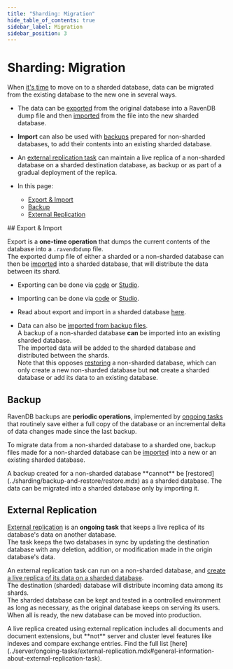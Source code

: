 ```yaml
---
title: "Sharding: Migration"
hide_table_of_contents: true
sidebar_label: Migration
sidebar_position: 3
---
```



# Sharding: Migration
<Admonition type="note" title="Note">

When [it's time](../sharding/overview.mdx#when-should-sharding-be-used) 
to move on to a sharded database, data can be migrated from the existing 
database to the new one in several ways.  

* The data can be [exported](../sharding/import-and-export.mdx#export) 
  from the original database into a RavenDB dump file and then 
  [imported](../sharding/import-and-export.mdx#import) from the file 
  into the new sharded database.  
* **Import** can also be used with [backups](../sharding/backup-and-restore/backup.mdx) 
  prepared for non-sharded databases, to add their contents into 
  an existing sharded database.  
* An [external replication task](../sharding/external-replication.mdx) 
  can maintain a live replica of a non-sharded database on a sharded 
  destination database, as backup or as part of a gradual deployment 
  of the replica.  

* In this page:  
  * [Export & Import](../sharding/migration.mdx#export-&-import)  
  * [Backup](../sharding/migration.mdx#backup)  
  * [External Replication](../sharding/migration.mdx#external-replication)  

</Admonition>
## Export & Import

Export is a **one-time operation** that dumps the current contents 
of the database into a `.ravendbdump` file.  
The exported dump file of either a sharded or a non-sharded database 
can then be [imported](../sharding/import-and-export.mdx#import) into 
a sharded database, that will distribute the data between its shard.  

* Exporting can be done via [code](../client-api/smuggler/what-is-smuggler.mdx#export) 
  or [Studio](../studio/database/tasks/export-database.mdx).  
* Importing can be done via [code](../client-api/smuggler/what-is-smuggler.mdx#import) 
  or [Studio](../studio/database/tasks/import-data/import-data-file.mdx).  
* Read about export and import in a sharded database [here](../sharding/import-and-export.mdx).  

* Data can also be 
  [imported from backup files](../sharding/import-and-export.mdx#importing-data-from-backup-files).  
  A backup of a non-sharded database **can** be imported into an existing sharded database.  
  The imported data will be added to the sharded database and distributed between the shards.  
  <Admonition type="note" title="Note">
  Note that this opposes [restoring](../sharding/backup-and-restore/restore.mdx) 
  a non-sharded database, which can only create a new non-sharded database 
  but **not** create a sharded database or add its data to an existing database.  
  </Admonition>
   


## Backup

RavenDB backups are **periodic operations**, implemented by 
[ongoing tasks](../server/ongoing-tasks/backup-overview.mdx) 
that routinely save either a full copy of the database or 
an incremental delta of data changes made since the last backup.  

To migrate data from a non-sharded database to a sharded one, 
backup files made for a non-sharded database can be 
[imported](../sharding/import-and-export.mdx#importing-data-from-backup-files) 
into a new or an existing sharded database.  

<Admonition type="note" title="Note">
A backup created for a non-sharded database **cannot** be 
[restored](../sharding/backup-and-restore/restore.mdx) as a sharded database.  
The data can be migrated into a sharded database only by importing it.  
</Admonition>



## External Replication

[External replication](../server/ongoing-tasks/external-replication.mdx) 
is an **ongoing task** that keeps a live replica of its database's data 
on another database.  
The task keeps the two databases in sync by updating the destination 
database with any deletion, addition, or modification made in the 
origin database's data.  

An external replication task can run on a non-sharded database, 
and [create a live replica of its data on a sharded database](../sharding/external-replication.mdx#non-sharded-database-to-sharded-database).  
The destination (sharded) database will distribute incoming data 
among its shards.  
The sharded database can be kept and tested in a controlled environment 
as long as necessary, as the original database keeps on serving its users. 
When all is ready, the new database can be moved into production.  

<Admonition type="note" title="Note">
A live replica created using external replication includes all documents 
and document extensions, but **not** server and cluster level features like 
indexes and compare exchange entries. Find the full list [here](../server/ongoing-tasks/external-replication.mdx#general-information-about-external-replication-task).  
</Admonition>




